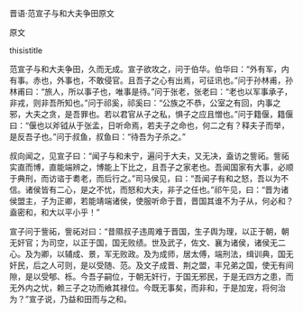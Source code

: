 


晋语·范宣子与和大夫争田原文

原文

thisistitle

范宣子与和大夫争田，久而无成。宣子欲攻之，问于伯华。伯华曰：“外有军，内有事。赤也，外事也，不敢侵官。且吾子之心有出焉，可征讯也。”问于孙林甫，孙林甫曰：“旅人，所以事子也，唯事是待。”问于张老，张老曰：“老也以军事承子，非戎，则非吾所知也。”问于祁奚，祁奚曰：“公族之不恭，公室之有回，内事之邪，大夫之贪，是吾罪也。若以君官从子之私，惧子之应且憎也。”问于籍偃，籍偃曰：“偃也以斧钺从于张孟，日听命焉，若夫子之命也，何二之有？释夫子而举，是反吾子也。”问于叔鱼，叔鱼曰：“待吾为子杀之。”

叔向闻之，见宣子曰：“闻子与和未宁，遍问于大夫，又无决，盍访之訾祏。訾祏实直而博，直能端辨之，博能上下比之，且吾子之家老也。吾闻国家有大事，必顺于典刑，而访谘于耈老，而后行之。”司马侯见，曰：“吾闻子有和之怒，吾以为不信。诸侯皆有二心，是之不忧，而怒和大夫，非子之任也。”祁午见，曰：“晋为诸侯盟主，子为正卿，若能靖端诸侯，使服听命于晋，晋国其谁不为子从，何必和？盍密和，和大以平小乎！”

宣子问于訾祏，訾祏对曰：“昔隰叔子违周难于晋国，生子舆为理，以正于朝，朝无奸官；为司空，以正于国，国无败绩。世及武子，佐文、襄为诸侯，诸侯无二心。及为卿，以辅成、景，军无败政。及为成师，居太傅，端刑法，缉训典，国无奸民，后之人可则，是以受随、范。及文子成晋、荆之盟，丰兄弟之国，使无有间隙，是以受郇、栎。今吾子嗣位，于朝无奸行，于国无邪民，于是无四方之患，而无外内之忧，赖三子之功而飨其禄位。今既无事矣，而非和，于是加宠，将何治为？”宣子说，乃益和田而与之和。

